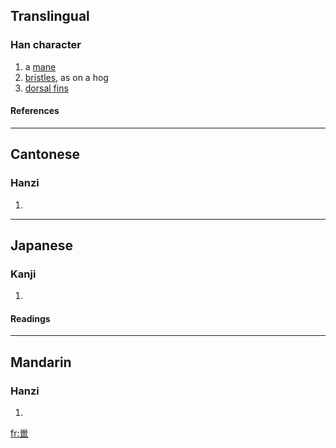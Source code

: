 {{see|鬣}}
==Translingual==
===Han character===
{{Han char|rn=47|rad=巛|as=12|sn=15|four=|canj=女女田大女 (VVWKV)}}
# a [[mane]]
# [[bristles]], as on a hog
# [[dorsal fin]]s
====References====
{{Han ref|kx=0324.220|dkj=08702|dj=0625.160|hdz=21098.180|uh=5DE4|ud=24036}}
----
==Cantonese==
===Hanzi===
{{yue-hanzi|jyut=[[lip6]]|y=[[lip6]]}}
# {{defn|Cantonese}}

----

==Japanese==
===Kanji===
{{ja-kanji|grade=9|rs=巛12}}
# {{defn|Japanese}}
====Readings====
{{ja-readings|on=[[れふ]] (refu)|kun=[[たてがみ]] (tategami), [[もと]] (moto)}}
----
==Mandarin==
===Hanzi===
{{cmn-hanzi|pin=[[liē]] (lie1)|wg=lieh<sup>1</sup>}}
# {{defn|Mandarin}}

[[fr:巤]]